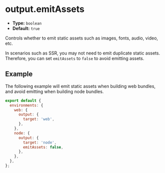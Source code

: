 # output.emitAssets

- **Type:** `boolean`
- **Default:** `true`

Controls whether to emit static assets such as images, fonts, audio, video, etc.

In scenarios such as SSR, you may not need to emit duplicate static assets. Therefore, you can set `emitAssets` to `false` to avoid emitting assets.

## Example

The following example will emit static assets when building web bundles, and avoid emitting when building node bundles.

```js
export default {
  environments: {
    web: {
      output: {
        target: 'web',
      },
    },
    node: {
      output: {
        target: 'node',
        emitAssets: false,
      },
    },
  },
};
```
